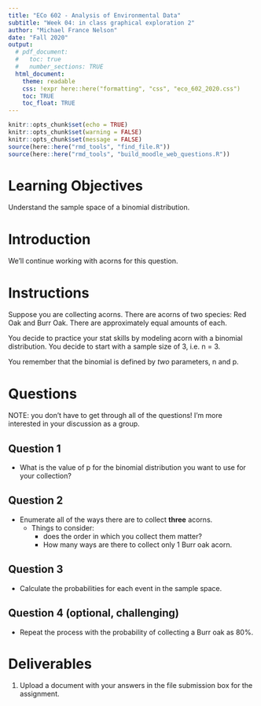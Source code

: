 ```yaml
---
title: "ECo 602 - Analysis of Environmental Data"
subtitle: "Week 04: in class graphical exploration 2"
author: "Michael France Nelson"
date: "Fall 2020"
output:
  # pdf_document:
  #   toc: true
  #   number_sections: TRUE
  html_document:
    theme: readable
    css: !expr here::here("formatting", "css", "eco_602_2020.css")
    toc: TRUE
    toc_float: TRUE
---
```


```r
knitr::opts_chunk$set(echo = TRUE)
knitr::opts_chunk$set(warning = FALSE)
knitr::opts_chunk$set(message = FALSE)
source(here::here("rmd_tools", "find_file.R"))
source(here::here("rmd_tools", "build_moodle_web_questions.R"))

```



# Learning Objectives

Understand the sample space of a binomial distribution.


# Introduction

We'll continue working with acorns for this question.


# Instructions

Suppose you are collecting acorns.  There are acorns of two species: Red Oak and Burr Oak.  There are approximately equal amounts of each.


You decide to practice your stat skills by modeling acorn with a binomial distribution.  You decide to start with a sample size of 3, i.e. n = 3.

You remember that the binomial is defined by *two* parameters, n and p.


# Questions

NOTE: you don't have to get through all of the questions!  I'm more interested in your discussion as a group.


## Question 1

- What is the value of p for the binomial distribution you want to use for your collection?


## Question 2

- Enumerate all of the ways there are to collect **three** acorns.
  - Things to consider:
    - does the order in which you collect them matter?
    - How many ways are there to collect only 1 Burr oak acorn.
    
    
## Question 3

- Calculate the probabilities for each event in the sample space.



## Question 4 (optional, challenging)

- Repeat the process with the probability of collecting a Burr oak as 80%.


# Deliverables

1. Upload a document with your answers in the file submission box for the assignment.
